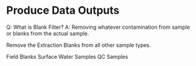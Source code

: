 # Produce Data Outputs

Q: What is Blank Filter?
A: Removing whatever contamination from sample or blanks from the actual sample.

Remove the Extraction Blanks from all other sample types.

Field Blanks
Surface Water Samples
QC Samples